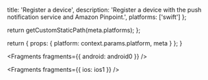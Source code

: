 
  title: 'Register a device',
  description: 'Register a device with the push notification service and Amazon Pinpoint.',
  platforms: ['swift']
};

  return getCustomStaticPath(meta.platforms);
};

  return {
    props: {
      platform: context.params.platform,
      meta
    }
  };
}


<Fragments fragments={{ android: android0 }} />


<Fragments fragments={{ ios: ios1 }} />
